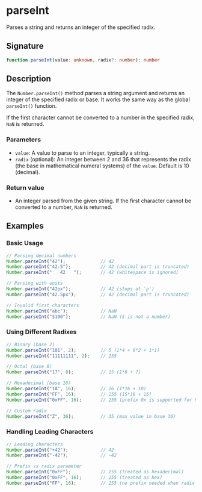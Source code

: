 # parseInt

Parses a string and returns an integer of the specified radix.

## Signature

```ts
function parseInt(value: unknown, radix?: number): number
```

## Description

The `Number.parseInt()` method parses a string argument and returns an integer of the specified radix or base. It works the same way as the global `parseInt()` function.

If the first character cannot be converted to a number in the specified radix, `NaN` is returned.

### Parameters
- `value`: A value to parse to an integer, typically a string.
- `radix` (optional): An integer between 2 and 36 that represents the radix (the base in mathematical numeral systems) of the `value`. Default is 10 (decimal).

### Return value
- An integer parsed from the given string. If the first character cannot be converted to a number, `NaN` is returned.

## Examples

### Basic Usage

```ts
// Parsing decimal numbers
Number.parseInt("42");             // 42
Number.parseInt("42.5");           // 42 (decimal part is truncated)
Number.parseInt("   42   ");       // 42 (whitespace is ignored)

// Parsing with units
Number.parseInt("42px");           // 42 (stops at 'p')
Number.parseInt("42.5px");         // 42 (decimal part is truncated)

// Invalid first characters
Number.parseInt("abc");            // NaN
Number.parseInt("$100");           // NaN ($ is not a number)
```

### Using Different Radixes

```ts
// Binary (base 2)
Number.parseInt("101", 2);         // 5 (1*4 + 0*2 + 1*1)
Number.parseInt("11111111", 2);    // 255

// Octal (base 8)
Number.parseInt("17", 8);          // 15 (1*8 + 7)

// Hexadecimal (base 16)
Number.parseInt("1A", 16);         // 26 (1*16 + 10)
Number.parseInt("FF", 16);         // 255 (15*16 + 15)
Number.parseInt("0xFF", 16);       // 255 (prefix 0x is supported for hex)

// Custom radix
Number.parseInt("Z", 36);          // 35 (max value in base 36)
```

### Handling Leading Characters

```ts
// Leading characters
Number.parseInt("+42");            // 42
Number.parseInt("-42");            // -42

// Prefix vs radix parameter
Number.parseInt("0xFF");           // 255 (treated as hexadecimal)
Number.parseInt("0xFF", 16);       // 255 (treated as hex)
Number.parseInt("FF", 16);         // 255 (no prefix needed when radix specified)
```